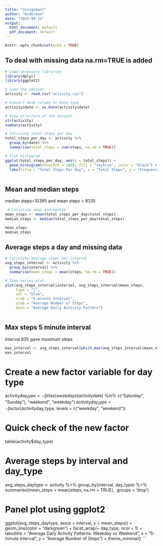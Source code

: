 ---
title: "assignment"
author: "Rvdkroon"
date: "2025-04-22"
output:
  html_document: default
  pdf_document: default
---

```{r setup, include=FALSE}
knitr::opts_chunk$set(echo = TRUE)
```

## To deal with missing data na.rm=TRUE is added

```{r, echo=TRUE}
# Load necessary libraries
library(dplyr)
library(ggplot2)

# Load the dataset
activity <- read.csv("activity.csv")

# Convert date column to Date type
activity$date <- as.Date(activity$date)

# View structure of the dataset
str(activity)
summary(activity)

# Calculate total steps per day
total_steps_per_day <- activity %>%
  group_by(date) %>%
  summarise(total_steps = sum(steps, na.rm = TRUE))

# Plot histogram
ggplot(total_steps_per_day, aes(x = total_steps)) +
  geom_histogram(binwidth = 1000, fill = "skyblue", color = "black") +
  labs(title = "Total Steps Per Day", x = "Total Steps", y = "Frequency")
  
```

## Mean and median steps
median steps=10395 and mean steps = 9335
```{r, echo=TRUE}
 # Calculate mean and median 
mean_steps <- mean(total_steps_per_day$total_steps)
median_steps <- median(total_steps_per_day$total_steps)

mean_steps
median_steps
```

## Average steps a day and missing data
```{r, echo=TRUE}
# Calculate average steps per interval
avg_steps_interval <- activity %>%
  group_by(interval) %>%
  summarise(mean_steps = mean(steps, na.rm = TRUE))

# Time series plot
plot(avg_steps_interval$interval, avg_steps_interval$mean_steps, 
     type = "l", 
     col = "blue",
     xlab = "5-minute Interval", 
     ylab = "Average Number of Steps", 
     main = "Average Daily Activity Pattern")
     
```

## Max steps 5 minute interval
Interval 835 gave maximum steps
```{r, echo=TRUE}
max_interval <- avg_steps_interval[which.max(avg_steps_interval$mean_steps), ]
max_interval
```

# Create a new factor variable for day type
activity$day_type <- ifelse(weekdays(activity$date) %in% c("Saturday", "Sunday"),
                            "weekend", "weekday")
activity$day_type <- factor(activity$day_type, levels = c("weekday", "weekend"))

# Quick check of the new factor
table(activity$day_type)


# Average steps by interval and day_type
avg_steps_daytype <- activity %>%
  group_by(interval, day_type) %>%
  summarise(mean_steps = mean(steps, na.rm = TRUE), .groups = 'drop')

# Panel plot using ggplot2
ggplot(avg_steps_daytype, aes(x = interval, y = mean_steps)) +
  geom_line(color = "darkgreen") +
  facet_wrap(~ day_type, ncol = 1) +
  labs(title = "Average Daily Activity Patterns: Weekday vs Weekend",
       x = "5-minute Interval", y = "Average Number of Steps") +
  theme_minimal()
```

